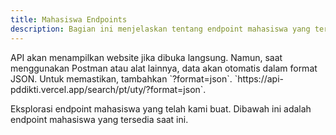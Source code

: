 ```yaml
---
title: Mahasiswa Endpoints
description: Bagian ini menjelaskan tentang endpoint mahasiswa yang tersedia.
---
```


<Note type="danger" title="Perhatian">
 API akan menampilkan website jika dibuka langsung. Namun, saat menggunakan Postman atau alat lainnya, data akan otomatis dalam format JSON. Untuk memastikan, tambahkan `?format=json`.
</Note>

<Note type="success" title="Contoh">
 `https://api-pddikti.vercel.app/search/pt/uty/?format=json`.
</Note>

Eksplorasi endpoint mahasiswa yang telah kami buat. Dibawah ini adalah endpoint mahasiswa yang tersedia saat ini.

<Outlet path="/getting-started/mhs" />
